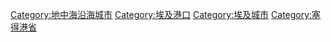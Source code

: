 {{Commonscat|Port Said}}
{{catmore}}
[[Category:地中海沿海城市|Category:地中海沿海城市]]
[[Category:埃及港口|Category:埃及港口]]
[[Category:埃及城市|Category:埃及城市]]
[[Category:塞得港省|Category:塞得港省]]